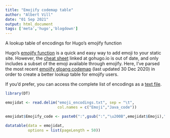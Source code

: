```yaml
---
title: "Emojify codemap table"
author: "Albert Vill"
date: "01 Sep 2021"
output: html_document
tags: ['meta','hugo','blogdown']
---
```

A lookup table of encodings for Hugo's emojify function
<!--more-->

Hugo's [emojify function](https://gohugo.io/functions/emojify/) is a quick and easy way to add emoji to your static site. However, the [cheat sheet](https://www.webfx.com/tools/emoji-cheat-sheet/) linked at gohugo.io is out of date, and only includes a subset of the emoji available through emojify. Here, I've parsed the most recent [emojify gloang codemap](https://github.com/kyokomi/emoji/blob/master/emoji_codemap.go) (last updated 30 Dec 2020) in order to create a better lookup table for emojify users. 

If you'd prefer, you can access the complete list of encodings as a [text file](/posts/emoji_encodings.txt).


```r
library(DT)

emojidat <- read.delim("emoji_encodings.txt", sep = "\t",
                       col.names = c("Emoji","Java_code"))

emojidat$Emojify_code <- paste0(":",gsub(":","\u200B",emojidat$Emoji),":")

datatable(data = emojidat,
          options = list(pageLength = 50))
```

